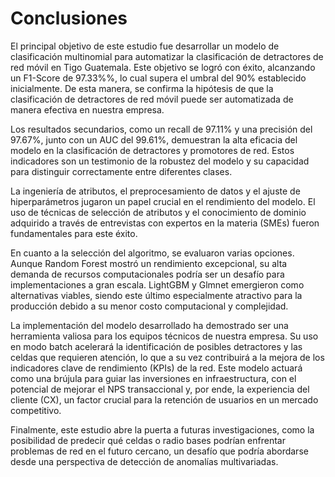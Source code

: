 # Conclusiones {#sec-conclusiones}


El principal objetivo de este estudio fue desarrollar un modelo de
clasificación multinomial para automatizar la clasificación de detractores de
red móvil en Tigo Guatemala. Este objetivo se logró con éxito, alcanzando un
F1-Score de 97.33%%, lo cual supera el umbral del 90% establecido inicialmente.
De esta manera, se confirma la hipótesis de que la clasificación de detractores
de red móvil puede ser automatizada de manera efectiva en nuestra empresa.

Los resultados secundarios, como un recall de 97.11% y una precisión del
97.67%, junto con un AUC del 99.61%, demuestran la alta eficacia del modelo
en la clasificación de detractores y promotores de red. Estos indicadores son un
testimonio de la robustez del modelo y su capacidad para distinguir
correctamente entre diferentes clases.

La ingeniería de atributos, el preprocesamiento de datos y el ajuste de
hiperparámetros jugaron un papel crucial en el rendimiento del modelo. El uso
de técnicas de selección de atributos y el conocimiento de dominio adquirido a
través de entrevistas con expertos en la materia (SMEs) fueron fundamentales
para este éxito.

En cuanto a la selección del algoritmo, se evaluaron varias opciones. Aunque
Random Forest mostró un rendimiento excepcional, su alta demanda de recursos
computacionales podría ser un desafío para implementaciones a gran escala.
LightGBM y Glmnet emergieron como alternativas viables, siendo este último
especialmente atractivo para la producción debido a su menor costo
computacional y complejidad.

La implementación del modelo desarrollado ha demostrado ser una herramienta
valiosa para los equipos técnicos de nuestra empresa. Su uso en modo batch
acelerará la identificación de posibles detractores y las celdas que requieren
atención, lo que a su vez contribuirá a la mejora de los indicadores clave de
rendimiento (KPIs) de la red. Este modelo actuará como una brújula para guiar
las inversiones en infraestructura, con el potencial de mejorar el NPS
transaccional y, por ende, la experiencia del cliente (CX), un factor crucial
para la retención de usuarios en un mercado competitivo.

Finalmente, este estudio abre la puerta a futuras investigaciones, como la
posibilidad de predecir qué celdas o radio bases podrían enfrentar problemas de
red en el futuro cercano, un desafío que podría abordarse desde una perspectiva
de detección de anomalías multivariadas.